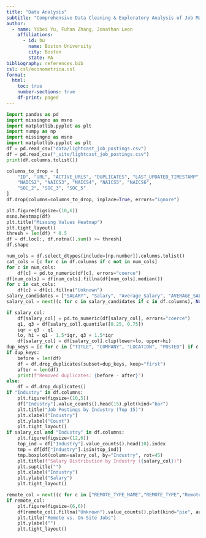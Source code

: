 ```yaml
---
title: "Data Analysis"
subtitle: "Comprehensive Data Cleaning & Exploratory Analysis of Job Market Trends"
author:
  - name: Yibei Yu, Fuhan Zhang, Jonathan Leon
    affiliations:
      - id: bu
        name: Boston University
        city: Boston
        state: MA
bibliography: references.bib
csl: csl/econometrica.csl
format: 
  html:
    toc: true
    number-sections: true
    df-print: paged
---
```



```python
import pandas as pd
import missingno as msno
import matplotlib.pyplot as plt
import numpy as np
import missingno as msno
import matplotlib.pyplot as plt
df = pd.read_csv("data/lightcast_job_postings.csv")
df = pd.read_csv("_site/lightcast_job_postings.csv")
print(df.columns.tolist())

columns_to_drop = [
    "ID", "URL", "ACTIVE_URLS", "DUPLICATES", "LAST_UPDATED_TIMESTAMP",
    "NAICS2", "NAICS3", "NAICS4", "NAICS5", "NAICS6",
    "SOC_2", "SOC_3", "SOC_5"
]
df.drop(columns=columns_to_drop, inplace=True, errors="ignore")

plt.figure(figsize=(10,6))
msno.heatmap(df)
plt.title("Missing Values Heatmap")
plt.tight_layout()
thresh = len(df) * 0.5
df = df.loc[:, df.notna().sum() >= thresh]
df.shape

num_cols = df.select_dtypes(include=[np.number]).columns.tolist()
cat_cols = [c for c in df.columns if c not in num_cols]
for c in num_cols:
    df[c] = pd.to_numeric(df[c], errors="coerce")
df[num_cols] = df[num_cols].fillna(df[num_cols].median())
for c in cat_cols:
    df[c] = df[c].fillna("Unknown")
salary_candidates = ["SALARY", "Salary", "Average_Salary", "AVERAGE_SALARY"]
salary_col = next((c for c in salary_candidates if c in df.columns), None)

if salary_col:
    df[salary_col] = pd.to_numeric(df[salary_col], errors="coerce")
    q1, q3 = df[salary_col].quantile([0.25, 0.75])
    iqr = q3 - q1
    lo, hi = q1 - 1.5*iqr, q3 + 1.5*iqr
    df[salary_col] = df[salary_col].clip(lower=lo, upper=hi)
dup_keys = [c for c in ["TITLE", "COMPANY", "LOCATION", "POSTED"] if c in df.columns]
if dup_keys:
    before = len(df)
    df = df.drop_duplicates(subset=dup_keys, keep="first")
    after = len(df)
    print(f"Removed duplicates: {before - after}")
else:
    df = df.drop_duplicates()
if "Industry" in df.columns:
    plt.figure(figsize=(10,5))
    df["Industry"].value_counts().head(15).plot(kind="bar")
    plt.title("Job Postings by Industry (Top 15)")
    plt.xlabel("Industry")
    plt.ylabel("Count")
    plt.tight_layout()
if salary_col and "Industry" in df.columns:
    plt.figure(figsize=(12,6))
    top_ind = df["Industry"].value_counts().head(10).index
    tmp = df[df["Industry"].isin(top_ind)]
    tmp.boxplot(column=salary_col, by="Industry", rot=45)
    plt.title(f"Salary Distribution by Industry ({salary_col})")
    plt.suptitle("")
    plt.xlabel("Industry")
    plt.ylabel("Salary")
    plt.tight_layout()

remote_col = next((c for c in ["REMOTE_TYPE_NAME","REMOTE_TYPE","Remote_Type","REMOTE_GROUP"] if c in df.columns), None)
if remote_col:
    plt.figure(figsize=(6,6))
    df[remote_col].fillna("Unknown").value_counts().plot(kind="pie", autopct="%1.1f%%")
    plt.title("Remote vs. On-Site Jobs")
    plt.ylabel("")
    plt.tight_layout()

```
